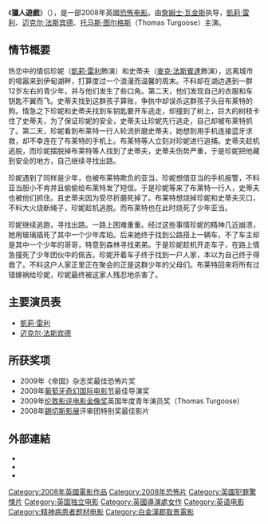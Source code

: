 {{NoteTA
|G1=Show
|G2=Movie
}}
《'''獵人遊戲'''》（{{lang-en|''Eden Lake''}}），是一部2008年英國[[恐怖片|恐怖电影]]。由[[詹姆士·瓦金斯|詹姆士·瓦金斯]]执导，[[凱莉·雷利|凱莉·雷利]]、[[迈克尔·法斯宾德|迈克尔·法斯宾德]]、[[托马斯·图尔格斯|托马斯·图尔格斯]]（Thomas Turgoose）主演。

==情节概要==
热恋中的情侣珍妮（[[凱莉·雷利|凱莉·雷利]]飾演）和史蒂夫（[[麥可·法斯賓達|麥克·法斯賓達]]飾演），远离城市的喧嚣来到伊甸湖畔，打算度过一个浪漫而温馨的周末。不料却在湖边遇到一群12岁左右的青少年，并与他们发生了些口角。第二天，他们发现自己的衣服和车钥匙不翼而飞。史蒂夫找到这群孩子算账，争执中却误杀这群孩子头目布莱特的狗。情急之下珍妮和史蒂夫找到车钥匙要开车逃走，却撞到了树上，巨大的树枝卡住了史蒂夫，为了保证珍妮的安全，史蒂夫让珍妮先行逃走，自己却被布莱特抓了。第二天，珍妮看到布莱特一行人轮流折磨史蒂夫，她想到用手机连接蓝牙求救，却不幸连在了布莱特的手机上。布莱特等人立刻对珍妮进行追捕。史蒂夫趁机逃脱，而珍妮摆脱掉布莱特等人找到了史蒂夫，史蒂夫伤势严重，于是珍妮把他藏到安全的地方，自己继续寻找出路。

珍妮遇到了同样是少年，也被布莱特欺负的亚当，珍妮想借亚当的手机报警，不料亚当胆小不肯并且偷偷给布莱特发了短信。于是珍妮等来了布莱特一行人，史蒂夫也被他们抓住。且史蒂夫因为受尽折磨死掉了。布莱特想烧掉珍妮和史蒂夫灭口，不料大火烧断绳子，珍妮趁机逃脱。而布莱特也在此时烧死了少年亚当。

珍妮继续逃跑，寻找出路。一路上困难重重。经过这些事情珍妮的精神几近崩溃，她用玻璃插死了其中一个少年库珀。后来她终于找到公路搭上一辆车，不了车主却是其中一个少年的哥哥，特意到森林寻找弟弟。于是珍妮趁机开走车子，在路上情急撞死了少年团伙中的佩吉。珍妮开着车子终于找到一户人家，本以为自己终于得救了。不料这户人家正里正在聚会的正是这群少年的父母们。布莱特回来将所有过错嫁祸给珍妮，珍妮最终被这家人残忍地杀害了。

==主要演员表==
*[[凱莉·雷利|凱莉·雷利]]
*[[迈克尔·法斯宾德|迈克尔·法斯宾德]]

== 所获奖项 ==
* 2009年《帝国》杂志奖最佳恐怖片奖
* 2009年[[葡萄牙奇幻国际电影节|葡萄牙奇幻国际电影节]]最佳导演奖
* 2009年[[伦敦影评电影金像奖|伦敦影评电影金像奖]]英国年度青年演员奖（Thomas Turgoose）
* 2008年[[錫切斯影展|錫切斯影展]]评审团特别奖最佳影片

==外部連結==
* {{IMDb title|1020530|Eden Lake}}
* {{mojo title|edenlake|Eden Lake}}
* {{rotten tomatoes|eden_lake|Eden Lake}}

{{DEFAULTSORT:Eden Lake}}
[[Category:2008年英國電影作品|Category:2008年英國電影作品]]
[[Category:2008年恐怖片|Category:2008年恐怖片]]
[[Category:英國犯罪驚悚片|Category:英國犯罪驚悚片]]
[[Category:英国独立电影|Category:英国独立电影]]
[[Category:英國導演處女作|Category:英國導演處女作]]
[[Category:英语电影|Category:英语电影]]
[[Category:精神病患者题材电影|Category:精神病患者题材电影]]
[[Category:白金漢郡取景電影|Category:白金漢郡取景電影]]
